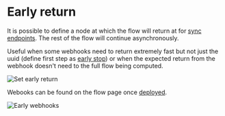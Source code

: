 
# Early return

It is possible to define a node at which the flow will return at for [sync endpoints](../core_concepts/4_webhooks/index.mdx#synchronous). The rest of the flow will continue asynchronously.

Useful when some webhooks need to return extremely fast but not just the uuid (define first step as [early stop](./2_early_stop.md)) or when the expected return from the webhook doesn't need to the full flow being computed.

![Set early return](../assets/flows/set_early_return.png.webp 'Set early return')

Webooks can be found on the flow page once [deployed](../core_concepts/0_draft_and_deploy/index.mdx).

![Early webhooks](../assets/flows/early_webooks.png.webp 'Early webhooks')

<div className="grid grid-cols-2 gap-6 mb-4">
	<DocCard
		title="Webhooks"
		description="Trigger scripts and flows from webhooks."
		href="/docs/core_concepts/webhooks"
	/>
</div>

